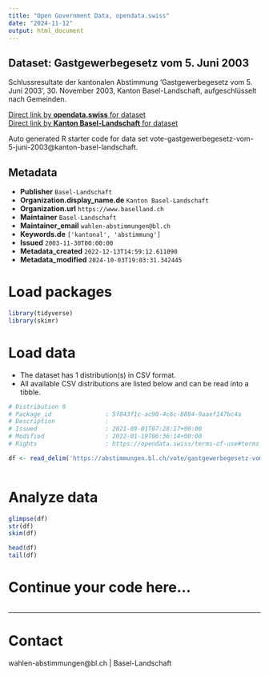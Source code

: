 ```yaml
---
title: "Open Government Data, opendata.swiss"
date: "2024-11-12"
output: html_document
---
```


## Dataset: Gastgewerbegesetz vom 5. Juni 2003

Schlussresultate der kantonalen Abstimmung 'Gastgewerbegesetz vom 5. Juni 2003', 30. November 2003, Kanton Basel-Landschaft, aufgeschlüsselt nach Gemeinden.

[Direct link by **opendata.swiss** for dataset](https://opendata.swiss/de/dataset/gastgewerbegesetz-vom-5-juni-2003)<br>
[Direct link by **Kanton Basel-Landschaft** for dataset](https://abstimmungen.bl.ch/vote/gastgewerbegesetz-vom-5-juni-2003/data)

Auto generated R starter code for data set vote-gastgewerbegesetz-vom-5-juni-2003@kanton-basel-landschaft.

## Metadata

- **Publisher** `Basel-Landschaft`
- **Organization.display_name.de** `Kanton Basel-Landschaft`
- **Organization.url** `https://www.baselland.ch`
- **Maintainer** `Basel-Landschaft`
- **Maintainer_email** `wahlen-abstimmungen@bl.ch`
- **Keywords.de** `['kantonal', 'abstimmung']`
- **Issued** `2003-11-30T00:00:00`
- **Metadata_created** `2022-12-13T14:59:12.611090`
- **Metadata_modified** `2024-10-03T19:03:31.342445`


# Load packages

```r

library(tidyverse)
library(skimr)

```

# Load data

-   The dataset has 1 distribution(s) in CSV format.
-   All available CSV distributions are listed below and can be read into a tibble.

```r

# Distribution 0
# Package_id               : 5f843f1c-ac90-4c6c-8884-9aaef147bc4a
# Description              : 
# Issued                   : 2021-09-01T07:28:17+00:00
# Modified                 : 2022-01-19T06:36:14+00:00
# Rights                   : https://opendata.swiss/terms-of-use#terms_by

df <- read_delim('https://abstimmungen.bl.ch/vote/gastgewerbegesetz-vom-5-juni-2003/data-csv')



```

# Analyze data

```r

glimpse(df)
str(df)
skim(df)

head(df)
tail(df)

```

# Continue your code here...

```r

```

------------------------------------------------------------------------

# Contact

wahlen-abstimmungen@bl.ch | Basel-Landschaft
